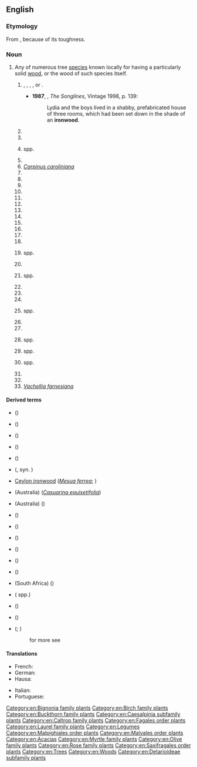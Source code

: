 ==English==
{{wikipedia}}

===Etymology===
From {{compound|en|iron|wood}}, because of its toughness.

===Noun===
{{en-noun|~}}

# Any of numerous tree [[species]] known locally for having a particularly solid [[wood]], or the wood of such species itself.
## {{lb|en|AU}} {{taxlink|Acacia esthrophiolata|species}}, {{taxlink|Acacia excelsa|species}}, {{taxlink|Acacia melanoxylon|species}}, {{taxlink|Acacia stenophylla|species}}, or {{taxlink|Erythrophleum chlorostachys|species}}.
##*'''1987''', {{w|Bruce Chatwin}}, ''The Songlines'', Vintage 1998, p. 139:
##*:Lydia and the boys lived in a shabby, prefabricated house of three rooms, which had been set down in the shade of an '''ironwood'''.
## {{taxlink|Aegiphilia martinicensis|species}}
## {{taxlink|Afzelia africana|species}}
## {{taxlink|Astronium|genus}} spp.
## {{taxlink|Backhousia myrtifolia|species}}
## ''[[Carpinus caroliniana]]''
## {{taxlink|Casuarina cristata|species}}
## {{taxlink|Chionanthus caymanensis|species}}
## {{taxlink|Cliftonia monophylla|species}}
## {{taxlink|Colubrina elliptica|species}}
## {{taxlink|Combretum imberbe|species}}
## {{taxlink|Cordia subcordata|species|ver=221202}}
## {{taxlink|Cyrilla racemiflora|species|ver=220821}}
## {{taxlink|Dialium guianense|species|ver=221202}} 
## {{taxlink|Exothea paniculata|species|ver=221202}}
## {{taxlink|Foresteria pubescens|species|ver=221202}}
## {{taxlink|Gordonia haematoxylon|species|ver=221202}}
## {{taxlink|Gymnostoma sumatranum|species|ver=221202}}
## {{taxlink|Heritiera|genus|ver=221202}} spp.
## {{taxlink|Jacquinia keyensis|species|ver=221202}}
## {{taxlink|Metrosideros|genus|ver=221202}} spp.
## {{taxlink|Myracrodruon urundeuva|species|ver=221202}}
## {{taxlink|Paubrasilia echinata|species|ver=221202}}
## {{taxlink|Prunus africana|species|ver=221202}}
## {{taxlink|Schinopsis|genus|ver=221202}} spp.
## {{taxlink|Schleichera oleosa|species|ver=221202}}
## {{taxlink|Senegalia muricata|species|ver=221202}}
## {{taxlink|Sideroxylon|genus|ver=221202}} spp.
## {{taxlink|Sloania|genus|ver=221202}} spp.
## {{taxlink|Swartzia|genus|ver=221202}} spp.
## {{taxlink|Terminalia canescens|species|ver=221202}}
## {{taxlink|Thouina striata|species|ver=221202}}
## ''[[Vachellia farnesiana]]''

====Derived terms====
<!--plants called ironwood not otherwise listed: * ''[[Carpinus caroliniana]]'' – [[American hornbeam]]
* ''[[Copaifera]]'' spp. - [[diesel tree]], {{vern|kerosene tree}}, {{vern|kupa'y}}, {{vern|cabismo}}, {{vern|copaúva}}
* {{taxlink|Guaiacum officinale|species}} – [[lignum vitae]]
* {{taxlink|Guaiacum sanctum|species}} – {{vern|holywood}}
* {{taxlink|Holodiscus discolor|species}} - {{vern|creambrush}}
*  - {{vern|white thingan}}, {{vern|Ceylon ironwood}}, {{vern|Malabar ironwood}}
* ''[[Metrosideros]]'' spp.
* ''[[Olea]] spp.'' – Various olive trees
* ''[[Ostrya virginiana]]'' – [[hop hornbeam]]
* {{taxlink|Tabebuia serratifolia|species}} – {{vern|yellow poui}}
-->
* {{l|en|bastard ironwood}} ({{taxlink|Pouteria costata|species|ver=221202}})
* {{vern|black ironwood}} ({{taxlink|Krugiodendron ferreum|species}})
* {{vern|Borneo ironwood}} ({{taxlink|Eusideroxylon zwageri|species}})
* {{vern|Brazilian ironwood}} ({{taxlink|Caesalpina ferrea|species|ver=221202}})
* {{vern|broad-leaved ironwood}} ({{taxlink|Nestegis apetala|species}})
* {{vern|Catalina ironwood}} ({{taxlink|Lyonothamnus floribundus|species|ver=221202}}, syn. {{taxlink|Lyonothamnus lyonii|species}})
* [[Ceylon ironwood]] (''[[Mesua ferrea]]''; {{taxlink|Hopea odorata|species}})
* {{vern|common ironwood}} (Australia) (''[[Casuarina equisetifolia]]'')
* {{vern|Cooktown ironwood}} (Australia) ({{taxlink|Erythrophleum chlorostachys|species}})
* {{vern|desert ironwood}} ({{taxlink|Olneya tesota|species}})
* {{vern|giant ironwood}} ({{taxlink|Choricarpia subargentea|species}})
* {{vern|Jamaica ironwood}} ({{taxlink|Erythroxylon areolatum|species}})
* {{vern|Lebombo ironwood}} ({{taxlink|Androstachys johnsonii|species}})
* {{vern|Persian ironwood}} ({{taxlink|Parrotia persica|species}})
* {{l|en|Philippine ironwood}} ({{taxlink|Xanthostemon verdugonianus|species}})
* {{vern|pock ironwood}} (South Africa) ({{taxlink|Chionanthus foveolatus|species}})
* {{vern|red ironwood}} ({{taxlink|Reynousia|genus|ver=221202}} spp.)
* {{vern|Sonora ironwood}} ({{taxlink|Olneya tesota|species}})
* {{vern|southern ironwood}} ({{taxlink|Acacia estrophiolata|species}})
* {{vern|white ironwood}} ({{taxlink|Hypelate trifoliata|species}}; {{taxlink|Toddalia lanceolata|species|ver=221202}})
*: for more see {{pedia}}

====Translations====
{{trans-top|any of a number of tree species known for having a particularly solid wood}}
* French: {{t+|fr|bois de fer|m}}
* German: {{t+|de|Eisenholz}}
* Hausa: {{t+|ha|kirni}}
{{trans-mid}}
* Italian: {{t|it|legno ferro|m}}
* Portuguese: {{t+|pt|pau-ferro|m}}
{{trans-bottom}}

[[Category:en:Bignonia family plants]]
[[Category:en:Birch family plants]]
[[Category:en:Buckthorn family plants]]
[[Category:en:Caesalpinia subfamily plants]]
[[Category:en:Caltrop family plants]]
[[Category:en:Fagales order plants]]
[[Category:en:Laurel family plants]]
[[Category:en:Legumes]]
[[Category:en:Malpighiales order plants]]
[[Category:en:Malvales order plants]]
[[Category:en:Acacias]]
[[Category:en:Myrtle family plants]]
[[Category:en:Olive family plants]]
[[Category:en:Rose family plants]]
[[Category:en:Saxifragales order plants]]
[[Category:en:Trees]]
[[Category:en:Woods]]
[[Category:en:Detarioideae subfamily plants]]
